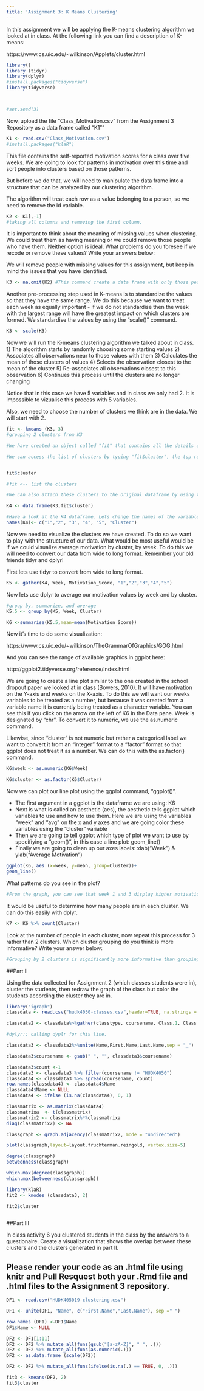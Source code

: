 ```yaml
---
title: 'Assignment 3: K Means Clustering'
---
```


In this assignment we will be applying the K-means clustering algorithm we looked at in class. At the following link you can find a description of K-means:

https://www.cs.uic.edu/~wilkinson/Applets/cluster.html


```r
library()
library (tidyr)
library(dplyr)
#install.packages("tidyverse")
library(tidyverse)



#set.seed(3)
```

Now, upload the file "Class_Motivation.csv" from the Assignment 3 Repository as a data frame called "K1""
```r

K1 <- read.csv("Class_Motivation.csv")
#install.packages("klaR")

```

This file contains the self-reported motivation scores for a class over five weeks. We are going to look for patterns in motivation over this time and sort people into clusters based on those patterns.

But before we do that, we will need to manipulate the data frame into a structure that can be analyzed by our clustering algorithm.

The algorithm will treat each row as a value belonging to a person, so we need to remove the id variable.

```r

K2 <- K1[,-1]
#taking all columns and removing the first column. 

```

It is important to think about the meaning of missing values when clustering. We could treat them as having meaning or we could remove those people who have them. Neither option is ideal. What problems do you foresee if we recode or remove these values? Write your answers below:



We will remove people with missing values for this assignment, but keep in mind the issues that you have identified.


```r

K3 <- na.omit(K2) #This command create a data frame with only those people with no missing values. It "omits" all rows with missing values, also known as a "listwise deletion". EG - It runs down the list deleting rows as it goes.

```

Another pre-processing step used in K-means is to standardize the values so that they have the same range. We do this because we want to treat each week as equally important - if we do not standardise then the week with the largest range will have the greatest impact on which clusters are formed. We standardise the values by using the "scale()" command.

```r

K3 <- scale(K3)

```


Now we will run the K-means clustering algorithm we talked about in class. 
1) The algorithm starts by randomly choosing some starting values 
2) Associates all observations near to those values with them
3) Calculates the mean of those clusters of values
4) Selects the observation closest to the mean of the cluster
5) Re-associates all observations closest to this observation
6) Continues this process until the clusters are no longer changing

Notice that in this case we have 5 variables and in class we only had 2. It is impossible to vizualise this process with 5 variables.

Also, we need to choose the number of clusters we think are in the data. We will start with 2.

```r

fit <- kmeans (K3, 3) 
#grouping 2 clusters from K3

#We have created an object called "fit" that contains all the details of our clustering including which observations belong to each cluster.

#We can access the list of clusters by typing "fit$cluster", the top row corresponds to the original order the rows were in. Notice we have deleted some rows.


fit$cluster

#fit <-- list the clusters 

#We can also attach these clusters to the original dataframe by using the "data.frame" command to create a new data frame called K4.

K4 <- data.frame(K3,fit$cluster) 

#Have a look at the K4 dataframe. Lets change the names of the variables to make it more convenient with the names() command.
names(K4)<- c("1","2", "3", "4", "5", "Cluster")

```

Now we need to visualize the clusters we have created. To do so we want to play with the structure of our data. What would be most useful would be if we could visualize average motivation by cluster, by week. To do this we will need to convert our data from wide to long format. Remember your old friends tidyr and dplyr!

First lets use tidyr to convert from wide to long format.
```r

K5 <- gather(K4, Week, Motivation_Score, "1","2","3","4","5")
```

Now lets use dplyr to average our motivation values by week and by cluster.

```r
#group by, summarize, and average 
K5.5 <- group_by(K5, Week, Cluster)

K6 <-summarise(K5.5,mean=mean(Motivation_Score))
```

Now it's time to do some visualization: 

https://www.cs.uic.edu/~wilkinson/TheGrammarOfGraphics/GOG.html

And you can see the range of available graphics in ggplot here:

http://ggplot2.tidyverse.org/reference/index.html

We are going to create a line plot similar to the one created in the school dropout paper we looked at in class (Bowers, 2010). It will have motivation on the Y-axis and weeks on the X-axis. To do this we will want our weeks variables to be treated as a number, but because it was created from a variable name it is currently being treated as a character variable. You can see this if you click on the arrow on the left of K6 in the Data pane. Week is designated by "chr". To convert it to numeric, we use the as.numeric command. 

Likewise, since "cluster" is not numeric but rather a categorical label we want to convert it from an "integer" format to a "factor" format so that ggplot does not treat it as a number. We can do this with the as.factor() command.

```r

K6$week <- as.numeric(K6$Week)

K6$cluster <- as.factor(K6$Cluster)

```

Now we can plot our line plot using the ggplot command, "ggplot()".

- The first argument in a ggplot is the dataframe we are using: K6
- Next is what is called an aesthetic (aes), the aesthetic tells ggplot which variables to use and how to use them. Here we are using the variables "week" and "avg" on the x and y axes and we are going color these variables using the "cluster" variable
- Then we are going to tell ggplot which type of plot we want to use by specifiying a "geom()", in this case a line plot: geom_line()
- Finally we are going to clean up our axes labels: xlab("Week") & ylab("Average Motivation")

```r
ggplot(K6, aes (x=week, y=mean, group=Cluster))+
geom_line()

```

What patterns do you see in the plot?

```r
#From the graph, you can see that week 1 and 3 display higher motivation. In comparison, week 2, 4, and 5 have low rate of motivation. 
```


It would be useful to determine how many people are in each cluster. We can do this easily with dplyr.

```r
K7 <- K6 %>% count(Cluster)
```

Look at the number of people in each cluster, now repeat this process for 3 rather than 2 clusters. Which cluster grouping do you think is more informative? Write your answer below:
```r
#Grouping by 2 clusters is significantly more informative than grouping by 3. It is visually pleasing and the differences are easily identifiable. 
```


##Part II

Using the data collected for Assignment 2 (which classes students were in), cluster the students, then redraw the graph of the class but color the students according the cluster they are in.
```r

library("igraph")
classdata <- read.csv("hudk4050-classes.csv",header=TRUE, na.strings = "")

classdata2 <- classdata%>%gather(classtype, coursename, Class.1, Class.2, Class.3, Class.4, Class.5, Class.6) %>% dplyr::select(-c(classtype)) %>% filter(First.Name != "ZIMO")

#dylyr:: calling dyplr for this line. 

classdata3 <- classdata2%>%unite(Name,First.Name,Last.Name,sep = "_")

classdata3$coursename <- gsub(" ", "", classdata3$coursename)

classdata3$count <-1
classdata3 <- classdata3 %>% filter(coursename != "HUDK4050")
classdata4 <- classdata3 %>% spread(coursename, count)
row.names(classdata4) <- classdata4$Name
classdata4$Name <- NULL
classdata4 <- ifelse (is.na(classdata4), 0, 1)

classmatrix <- as.matrix(classdata4)
classmatrixa  <- t(classmatrix) 
classmatrix2 <- classmatrix%*%classmatrixa
diag(classmatrix2) <- NA

classgraph <- graph.adjacency(classmatrix2, mode = "undirected")

plot(classgraph,layout=layout.fruchterman.reingold, vertex.size=5)

degree(classgraph)
betweenness(classgraph)

which.max(degree(classgraph))
which.max(betweenness(classgraph))

library(klaR)
fit2 <- kmodes (classdata3, 2) 

fit2$cluster



```


##Part III

In class activity 6 you clustered students in the class by the answers to a questionaire. Create a visualization that shows the overlap between these clusters and the clusters generated in part II.

## Please render your code as an .html file using knitr and Pull Resquest both your .Rmd file and .html files to the Assignment 3 repository.
```r


DF1 <- read.csv("HUDK405019-clustering.csv")

DF1 <- unite(DF1, "Name", c("First.Name","Last.Name"), sep =" ")

row.names (DF1) <-DF1$Name
DF1$Name <- NULL

DF2 <- DF1[1:11]
DF2 <- DF2 %>% mutate_all(funs(gsub("[a-zA-Z]", " ", .)))
DF2 <- DF2 %>% mutate_all(funs(as.numeric(.)))
DF2 <- as.data.frame (scale(DF2))

DF2 <- DF2 %>% mutate_all(funs(ifelse(is.na(.) == TRUE, 0, .)))

fit3 <- kmeans(DF2, 2)
fit3$cluster





```

